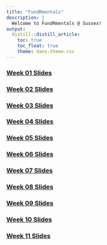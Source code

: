 ```yaml
---
title: "FundRmentals"
description: |
  Welcome to FundRmentals @ Sussex!
output:
  distill::distill_article:
    toc: true
    toc_float: true
    theme: dans-theme.css
---
```


### [Week 01 Slides](./fundRmentals_intro/index.html)

### [Week 02 Slides](./week_02/index.html)

### [Week 03 Slides](./week_03/index.html)

### [Week 04 Slides](./week_04/index.html)

### [Week 05 Slides](./week_05/index.html)

### [Week 06 Slides](./week_06/index.html)

### [Week 07 Slides](./week_07/index.html)

### [Week 08 Slides](./week_08/index.html)

### [Week 09 Slides](./week_09/index.html)

### [Week 10 Slides](./week_10/index.html)

### [Week 11 Slides](./week_11/index.html)